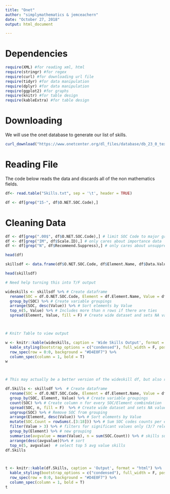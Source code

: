```yaml
---
title: "Onet"
author: "simplymathematics & jemceachern"
date: "October 27, 2018"
output: html_document

---
```


# Dependencies

```r
require(XML) #for reading xml, html
require(stringr) #for regex
require(curl) #for downloading url file
require(tidyr) #for data manipulation
require(dplyr) #for data manipulation
require(ggplot2) #for graphs
require(knitr) #for table design
require(kableExtra) #for table design
```

# Downloading

We will use the onet database to generate our list of skills.

```r

curl_download("https://www.onetcenter.org/dl_files/database/db_23_0_text/Skills.txt", "Skills.txt")

```
# Reading File

The code below reads the data and discards all of the non mathematics fields.

```r

df<- read.table("Skills.txt", sep = '\t', header = TRUE)

df <- df[grep("15-", df$O.NET.SOC.Code),]

```

# Cleaning Data

```r
df <- df[grep(".00$", df$O.NET.SOC.Code),] # limit SOC Code to major groups only
df <- df[grep("IM", df$Scale.ID),] # only cares about importance data
df <- df[grep("N", df$Recommend.Suppress),] # only cares about unsuppressed data

head(df)

skillsdf <- data.frame(df$O.NET.SOC.Code, df$Element.Name, df$Data.Value) #subsets fields for analysis

head(skillsdf)

```





```r

# Need help turning this into T/F output

wideskills <- skillsdf %>% # Create dataframe
  rename(SOC = df.O.NET.SOC.Code, Element = df.Element.Name, Value = df.Data.Value) %>% # Rename columns
  group_by(SOC) %>% # Create variable groupings
  arrange(SOC, desc(Value)) %>% # Sort elements by Value
  top_n(5, Value) %>% # Includes more than n rows if there are ties
  spread(Element, Value, fill = F) # Create wide dataset and sets NA values to 0



# Knitr Table to view output

w <- knitr::kable(wideskills, caption = 'Wide Skills Output', format = "html") %>%
  kable_styling(bootstrap_options = c("condensed"), full_width = F, position = "left") %>%
  row_spec(row = 0:0, background = "#D4E0F7") %>%
  column_spec(column = 1, bold = T) 
w



# This may actually be a better version of the wideskill df, but also requires assistance. 

df.Skills <- skillsdf %>%  # Create dataframe
  rename(SOC = df.O.NET.SOC.Code, Element = df.Element.Name, Value = df.Data.Value) %>% # Rename columns
  group_by(SOC, Element, Value) %>% # Create variable groupings
  count(SOC) %>% # Create column n for every SOC/Element combindation 
  spread(SOC, n, fill = F)  %>% # Create wide dataset and sets NA values to 0
  ungroup(SOC) %>% # Remove SOC from grouping
  arrange(Element, desc(Value)) %>% # Sort elements by Value
  mutate(SOC.Count = rowSums(.[3:18])) %>% # Sum SOC codes counts per element
  filter(Value > 3) %>% # filters for significant values only (3/7 relevance or more) 
  group_by(Element) %>% # new grouping 
  summarise(avgvalue = mean(Value), n = sum(SOC.Count)) %>% # skills summary 
  arrange(desc(avgvalue))%>% # sort
  top_n(5, avgvalue)  # select top 5 avg value skills 
df.Skills



t <- knitr::kable(df.Skills, caption = 'Output', format = "html") %>%
  kable_styling(bootstrap_options = c("condensed"), full_width = F, position = "left") %>%
  row_spec(row = 0:0, background = "#D4E0F7") %>%
  column_spec(column = 1, bold = T) 
t

```
